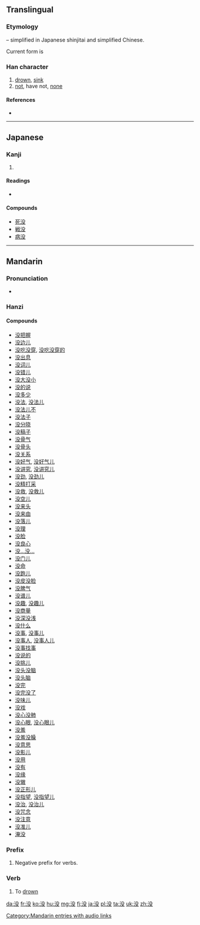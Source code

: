{{also|沒}}
==Translingual==
{{stroke order|strokes=7}}
{{stroke order|type=animate}}
{{zh-hanzi-box|没|[[沒]]}}

===Etymology===
{{Han simp|沒|f=𠬛|t=殳}} – simplified in Japanese shinjitai and simplified Chinese.

Current form is {{Han compound|氵|t1=water|殳|ls=psc|c1=s|c2=p}}

===Han character===
{{Han char|rn=85|rad=水|as=04|sn=7|four=|canj=水竹弓水 (EHNE)|ids=⿰[[氵]][[殳]]}}

# [[drown]], [[sink]]
# [[not]], have not, [[none]]

====References====
* {{Han ref|kx=0612.121|dkj=17233|dj=1005.150|hdz=31570.070|uh=6CA1|ud=27809}}

----

==Japanese==

===Kanji===
{{ja-kanji|grade=c|rs=水04}}

# {{defn|lang=ja|sort=水04}}

====Readings====
* {{ja-readings|on=[[ぼつ]] (botsu)|kun=[[しずむ]] (shizumu), [[おぼれる]] (oboreru), [[しぬ]] (shinu)}}

====Compounds====
* [[死没]]
* [[戦没]]
* [[病没]]

----

==Mandarin==

===Pronunciation===
* {{audio|zh-méi.ogg|audio}}

===Hanzi===
{{cmn-hanzi|tra=沒|pin=[[méi]] ([[mei2]])|wg=mei<sup>2</sup>}}

====Compounds====
* [[没把握]]
* [[没边儿]]
* [[没吃没穿]], [[没吃没穿的]]
* [[没出息]]
* [[没词儿]]
* [[没错儿]]
* [[没大没小]]
* [[没的说]]
* [[没多少]]
* [[没法]], [[没法儿]]
* [[没法儿不]]
* [[没法子]]
* [[没分晓]]
* [[没稿子]]
* [[没骨气]]
* [[没骨头]]
* [[没关系]]
* [[没好气]], [[没好气儿]]
* [[没讲究]], [[没讲究儿]]
* [[没劲]], [[没劲儿]]
* [[没精打采]]
* [[没救]], [[没救儿]]
* [[没空儿]]
* [[没来头]]
* [[没来由]]
* [[没落儿]]
* [[没理]]
* [[没脸]]
* [[没良心]]
* [[没…没…]]
* [[没门儿]]
* [[没命]]
* [[没跑儿]]
* [[没皮没脸]]
* [[没脾气]]
* [[没谱儿]]
* [[没趣]], [[没趣儿]]
* [[没商量]]
* [[没深没浅]]
* [[没什么]]
* [[没事]], [[没事儿]]
* [[没事人]], [[没事人儿]]
* [[没事找事]]
* [[没说的]]
* [[没挑儿]]
* [[没头没脑]]
* [[没头脑]]
* [[没完]]
* [[没完没了]]
* [[没味儿]]
* [[没戏]]
* [[没心没肺]]
* [[没心眼]], [[没心眼儿]]
* [[没羞]]
* [[没羞没臊]]
* [[没意思]]
* [[没影儿]]
* [[没用]]
* [[没有]]
* [[没缘]]
* [[没辙]]
* [[没正形儿]]
* [[没指望]], [[没指望儿]]
* [[没治]], [[没治儿]]
* [[没咒念]]
* [[没注意]]
* [[没准儿]]
* [[淹没]]

===Prefix===
{{cmn-pref|s|pin=méi|pint=mei2|tra=沒|rs=水04}}

# Negative prefix for verbs.

===Verb===
{{cmn-verb|s|pin=mò|pint=mo4|tra=沒|rs=水04}}

# To [[drown]]

[[Category:Mandarin entries with audio links]]

[[da:没]]
[[fr:没]]
[[ko:没]]
[[hu:没]]
[[mg:没]]
[[fj:没]]
[[ja:没]]
[[pl:没]]
[[ta:没]]
[[uk:没]]
[[zh:没]]